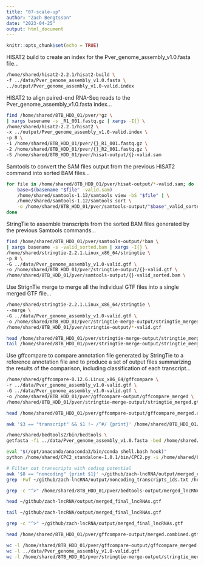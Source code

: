 ```yaml
---
title: "07-scale-up"
author: "Zach Bengtsson"
date: "2023-04-25"
output: html_document
---
```


```r
knitr::opts_chunk$set(echo = TRUE)
```

HISAT2 build to create an index for the Pver_genome_assembly_v1.0.fasta file...

```bash
/home/shared/hisat2-2.2.1/hisat2-build \
-f ../data/Pver_genome_assembly_v1.0.fasta \
../output/Pver_genome_assembly_v1.0-valid.index
```

HISAT2 to align paired-end RNA-Seq reads to the Pver_genome_assembly_v1.0.fasta index...

``` bash
find /home/shared/8TB_HDD_01/pver/*gz \
| xargs basename -s _R1_001.fastq.gz | xargs -I{} \
/home/shared/hisat2-2.2.1/hisat2 \
-x ../output/Pver_genome_assembly_v1.0-valid.index \
-p 8 \
-1 /home/shared/8TB_HDD_01/pver/{}_R1_001.fastq.gz \
-2 /home/shared/8TB_HDD_01/pver/{}_R2_001.fastq.gz \
-S /home/shared/8TB_HDD_01/pver/hisat-output/{}-valid.sam
```

Samtools to convert the SAM files output from the previous HISAT2 command into sorted BAM files...

```bash
for file in /home/shared/8TB_HDD_01/pver/hisat-output/*-valid.sam; do
    base=$(basename "$file" -valid.sam)
    /home/shared/samtools-1.12/samtools view -bS "$file" | \
    /home/shared/samtools-1.12/samtools sort \
    -o /home/shared/8TB_HDD_01/pver/samtools-output/"$base"_valid_sorted.bam
done
```

StringTie to assemble transcripts from the sorted BAM files generated by the previous Samtools commands...

```bash
find /home/shared/8TB_HDD_01/pver/samtools-output/*bam \
| xargs basename -s -valid_sorted.bam | xargs -I{} \
/home/shared/stringtie-2.2.1.Linux_x86_64/stringtie \
-p 8 \
-G ../data/Pver_genome_assembly_v1.0-valid.gtf \
-o /home/shared/8TB_HDD_01/pver/stringtie-output/{}-valid.gtf \
/home/shared/8TB_HDD_01/pver/samtools-output/{}-valid_sorted.bam \
```

Use StrignTie merge to merge all the individual GTF files into a single merged GTF file...

```bash
/home/shared/stringtie-2.2.1.Linux_x86_64/stringtie \
--merge \
-G ../data/Pver_genome_assembly_v1.0-valid.gtf \
-o /home/shared/8TB_HDD_01/pver/stringtie-merge-output/stringtie_merged.gtf \
/home/shared/8TB_HDD_01/pver/stringtie-output/*-valid.gtf

```

```bash
head /home/shared/8TB_HDD_01/pver/stringtie-merge-output/stringtie_merged.gtf
tail /home/shared/8TB_HDD_01/pver/stringtie-merge-output/stringtie_merged.gtf
```

Use gffcompare to compare annotation file generated by StringTie to a reference annotation file and to produce a set of output files summarizing the results of the comparison, including classification of each transcript...

```bash
/home/shared/gffcompare-0.12.6.Linux_x86_64/gffcompare \
-r ../data/Pver_genome_assembly_v1.0-valid.gtf \
-G ../data/Pver_genome_assembly_v1.0-valid.gtf \
-o /home/shared/8TB_HDD_01/pver/gffcompare-output/gffcompare_merged \
/home/shared/8TB_HDD_01/pver/stringtie-merge-output/stringtie_merged.gtf \
```

```bash
head /home/shared/8TB_HDD_01/pver/gffcompare-output/gffcompare_merged.annotated.gtf

```

```bash
awk '$3 == "transcript" && $1 !~ /^#/ {print}' /home/shared/8TB_HDD_01/pver/gffcompare-output/gffcompare_merged.annotated.gtf | grep 'class_code "u"' | awk '$5 - $4 > 199 {print}' > /home/shared/8TB_HDD_01/pver/filter-output/merged_lncRNA_candidates.gtf
```

```bash
/home/shared/bedtools2/bin/bedtools \
getfasta -fi ../data/Pver_genome_assembly_v1.0.fasta -bed /home/shared/8TB_HDD_01/pver/filter-output/merged_lncRNA_candidates.gtf -fo /home/shared/8TB_HDD_01/pver/bedtools-output/merged_lncRNA_candidates.fasta -name -split
```

```bash
eval "$(/opt/anaconda/anaconda3/bin/conda shell.bash hook)"
python /home/shared/CPC2_standalone-1.0.1/bin/CPC2.py -i /home/shared/8TB_HDD_01/pver/bedtools-output/merged_lncRNA_candidates.fasta -o ~/github/zach-lncRNA/output/merged_cpc2_results
```

```bash
# Filter out transcripts with coding potential
awk '$8 == "noncoding" {print $1}' ~/github/zach-lncRNA/output/merged_cpc2_results.txt > ~/github/zach-lncRNA/output/noncoding_transcripts_ids.txt
grep -Fwf ~/github/zach-lncRNA/output/noncoding_transcripts_ids.txt /home/shared/8TB_HDD_01/pver/bedtools-output/merged_lncRNA_candidates.fasta > ~/github/zach-lncRNA/output/merged_final_lncRNAs.gtf
```

```bash
grep -c "^>" /home/shared/8TB_HDD_01/pver/bedtools-output/merged_lncRNA_candidates.fasta
```

```bash
head ~/github/zach-lncRNA/output/merged_final_lncRNAs.gtf

tail ~/github/zach-lncRNA/output/merged_final_lncRNAs.gtf
```

```bash
grep -c "^>" ~/github/zach-lncRNA/output/merged_final_lncRNAs.gtf
```
```bash
head /home/shared/8TB_HDD_01/pver/gffcompare-output/merged.combined.gtf
```
```bash
wc -l /home/shared/8TB_HDD_01/pver/gffcompare-output/gffcompare_merged.annotated.gtf
wc -l ../data/Pver_genome_assembly_v1.0-valid.gtf
wc -l /home/shared/8TB_HDD_01/pver/stringtie-merge-output/stringtie_merged.gtf
```
















